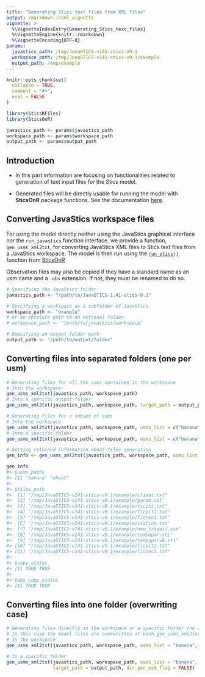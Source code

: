 ```yaml
---
title: "Generating Stics text files from XML files"
output: rmarkdown::html_vignette
vignette: >
  %\VignetteIndexEntry{Generating_Stics_text_files}
  %\VignetteEngine{knitr::rmarkdown}
  %\VignetteEncoding{UTF-8}
params:
  javastics_path: /tmp/JavaSTICS-v141-stics-v9.1
  workspace_path: /tmp/JavaSTICS-v141-stics-v9.1/example
  output_path: /tmp/example
---
```


```r
knitr::opts_chunk$set(
  collapse = TRUE,
  comment = "#>",
  eval = FALSE
)
```

```r
library(SticsRFiles)
library(SticsOnR)
```


```r
javastics_path <- params$javastics_path
workspace_path <- params$workspace_path
output_path <- params$output_path
```

## Introduction

* In this part information are focusing on functionalities related to generation of text input files for the Stics model.

* Generated files will be directly usable for running the model with **SticsOnR** package functions. See the documentation [here](https://sticsrpacks.github.io/SticsOnR).


## Converting JavaStics workspace files
For using the model directly neither using the JavaStics graphical interface nor the `run_javastics` function interface, we provide a function, `gen_usms_xml2txt`, for converting JavaStics XML files to Stics text files from a JavaStics workspace. The model is then run using the [`run_stics()`](https://sticsrpacks.github.io/SticsOnR/reference/run_stics.html) function from [SticsOnR](https://sticsrpacks.github.io/SticsOnR/index.html)

Observation files may also be copied if they have a standard name as an usm name and a `.obs` extension. If not, they must be renamed to do so.

```r
# Specifying the JavaStics folder
javastics_path <- "/path/to/JavaSTICS-1.41-stics-9.1"

# Specifying a workspace as a subfolder of JavaStics 
workspace_path <- "example"
# or an absolute path to an extrenal folder
# workspace_path <- "/path/to/javastics/workspace"

# Specifying an output folder path 
output_path <- "/path/to/output/folder"

```

## Converting files into separated folders (one per usm)
```r
# Generating files for all the usms contained in the workspace
# Into the workspace
gen_usms_xml2txt(javastics_path, workspace_path)
# Into a specific output folder
gen_usms_xml2txt(javastics_path, workspace_path, target_path = output_path)

# Generating files for a subset of usms
# Into the workspace
gen_usms_xml2txt(javastics_path, workspace_path, usms_list = c("banana","wheat"))
# Into a specific folder
gen_usms_xml2txt(javastics_path, workspace_path, usms_list = c("banana","wheat"), target_path = output_path)

# Getting returned information about files generation
gen_info <- gen_usms_xml2txt(javastics_path, workspace_path, usms_list = c("banana","wheat"), target_path = output_path)

gen_info
#> $usms_paths
#> [1] "banana" "wheat" 
#> 
#> $files_path
#>  [1] "/tmp/JavaSTICS-v141-stics-v9.1/example/climat.txt"     
#>  [2] "/tmp/JavaSTICS-v141-stics-v9.1/example/param.sol"      
#>  [3] "/tmp/JavaSTICS-v141-stics-v9.1/example/ficini.txt"     
#>  [4] "/tmp/JavaSTICS-v141-stics-v9.1/example/ficplt1.txt"    
#>  [5] "/tmp/JavaSTICS-v141-stics-v9.1/example/fictec1.txt"    
#>  [6] "/tmp/JavaSTICS-v141-stics-v9.1/example/station.txt"    
#>  [7] "/tmp/JavaSTICS-v141-stics-v9.1/example/new_travail.usm"
#>  [8] "/tmp/JavaSTICS-v141-stics-v9.1/example/tempopar.sti"   
#>  [9] "/tmp/JavaSTICS-v141-stics-v9.1/example/tempoparv6.sti" 
#> [10] "/tmp/JavaSTICS-v141-stics-v9.1/example/ficplt2.txt"    
#> [11] "/tmp/JavaSTICS-v141-stics-v9.1/example/fictec2.txt"    
#> 
#> $copy_status
#> [1] TRUE TRUE
#> 
#> $obs_copy_status
#> [1] TRUE TRUE
```

## Converting files into one folder (overwriting case) 
```r
# Generating files directly in the workspace or a specific folder (no usm sub-folder) 
# In this case the model files are overwritten at each gen_usms_xml2txt call !
# In the workspace
gen_usms_xml2txt(javastics_path, workspace_path, usms_list = "banana", dir_per_usm_flag = FALSE)

# In a specific folder
gen_usms_xml2txt(javastics_path, workspace_path, usms_list = "banana", 
                 target_path = output_path, dir_per_usm_flag = FALSE)


```
